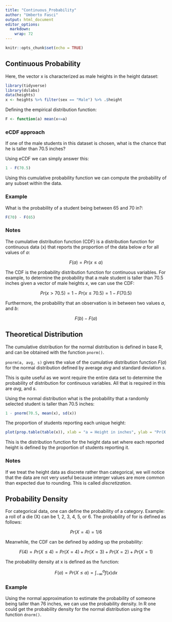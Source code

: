 ```yaml
---
title: "Continuous_Probability"
author: "Umberto Fasci"
output: html_document
editor_options: 
  markdown: 
    wrap: 72
---
```


```r
knitr::opts_chunk$set(echo = TRUE)
```

## Continuous Probability

Here, the vector x is characterized as male heights in the height
dataset:

```r
library(tidyverse)
library(dslabs)
data(heights)
x <- heights %>% filter(sex == "Male") %>% .$height
```

Defining the empirical distribution function:

```r
F <- function(a) mean(x<=a)
```

### eCDF approach

If one of the male students in this dataset is chosen, what is the
chance that he is taller than 70.5 inches?

Using eCDF we can simply answer this:

```r
1 - F(70.5)
```

Using this cumulative probability function we can compute the
probability of any subset within the data.

### Example

What is the probability of a student being between 65 and 70 in?:

```r
F(70) - F(65)
```

### Notes

The cumulative distribution function (CDF) is a distribution function
for continuous data (x) that reports the proportion of the data below
*a* for all values of *a*:

$$F(a) = Pr(x \le a)$$

The CDF is the probability distribution function for continuous
variables. For example, to determine the probability that a male student
is taller than 70.5 inches given a vector of male heights *x*, we can
use the CDF:

$$Pr(x > 70.5) = 1-Pr(x \le 70.5) = 1 - F(70.5)$$

Furthermore, the probability that an observation is in between two values *a*,
and *b*:

$$F(b) - F(a)$$

## Theoretical Distribution

The cumulative distribution for the normal distribution is defined in base R,
and can be obtained with the function `pnorm()`.

`pnorm(a, avg, s)` gives the value of the cumulative distribution function $F(a)$ for the normal distribution defined by average *avg* and standard deviation *s*.

This is quite useful as we wont require the entire data set to determine the probability of distribution for continuous variables. All that is required in this are *avg*, and *s*.

Using the normal distribution what is the probability that a randomly selected student is taller than 70.5 inches:

```r
1 - pnorm(70.5, mean(x), sd(x))
```

The proportion of students reporting each unique height:

```r
plot(prop.table(table(x)), xlab = "a = Height in inches", ylab = "Pr(X = a)")
```

This is the distribution function for the height data set where each reported
height is defined by the proportion of students reporting it.

### Notes

If we treat the height data as discrete rather than categorical, we will notice that the data are not very useful because interger values are more common than expected due to rounding. This is called *discretization*.

## Probability Density

For categorical data, one can define the probability of a category. 
Example: a roll of a die (X) can be 1, 2, 3, 4, 5, or 6.
The probability of for is defined as follows:

$$Pr(X = 4) = 1/6$$

Meanwhile, the CDF can be defined by adding up the probability:

$$F(4) = Pr(X \le 4) = Pr(X = 4) + Pr(X = 3) + Pr(X = 2) + Pr(X = 1)$$

The probability density at x is defined as the function:

$$F(a) = Pr(X \le a) = \int_{-\infty}^{a} f(x) dx$$

### Example

Using the normal approximation to estimate the probability of someone being
taller than 76 inches, we can use the probability density. In R one could get
the probability density for the normal distribution using the function `dnorm()`.










